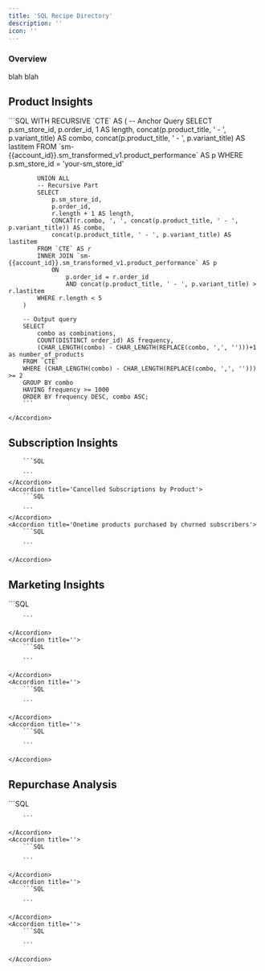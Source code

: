 ```yaml
---
title: 'SQL Recipe Directory'
description: ''
icon: ''
---
```


### Overview

blah blah

## Product Insights
<AccordionGroup>
    <Accordion title='Most commonly ordered product combinations'>
        ```SQL
        WITH RECURSIVE `CTE` AS (
            -- Anchor Query
            SELECT
                p.sm_store_id,
                p.order_id,
                1 AS length,
                concat(p.product_title, ' - ', p.variant_title) AS combo,
                concat(p.product_title, ' - ', p.variant_title) AS lastitem
            FROM `sm-{{account_id}}.sm_transformed_v1.product_performance` AS p
            WHERE p.sm_store_id = 'your-sm_store_id'

            UNION ALL
            -- Recursive Part
            SELECT
                p.sm_store_id,
                p.order_id,
                r.length + 1 AS length,
                CONCAT(r.combo, ', ', concat(p.product_title, ' - ', p.variant_title)) AS combo,
                concat(p.product_title, ' - ', p.variant_title) AS lastitem
            FROM `CTE` AS r
            INNER JOIN `sm-{{account_id}}.sm_transformed_v1.product_performance` AS p
                ON
                    p.order_id = r.order_id
                    AND concat(p.product_title, ' - ', p.variant_title) > r.lastitem
            WHERE r.length < 5
        )

        -- Output query
        SELECT
            combo as combinations,
            COUNT(DISTINCT order_id) AS frequency,
            (CHAR_LENGTH(combo) - CHAR_LENGTH(REPLACE(combo, ',', '')))+1 as number_of_products
        FROM `CTE`
        WHERE (CHAR_LENGTH(combo) - CHAR_LENGTH(REPLACE(combo, ',', ''))) >= 2
        GROUP BY combo
        HAVING frequency >= 1000
        ORDER BY frequency DESC, combo ASC;
        ```
        
    </Accordion>
</AccordionGroup>

## Subscription Insights
<AccordionGroup>
    <Accordion title='New Subscriptions by Product'>

        ```SQL
        
        ```
    </Accordion>
    <Accordion title='Cancelled Subscriptions by Product'>
        ```SQL
        
        ```
    </Accordion>
    <Accordion title='Onetime products purchased by churned subscribers'>
        ```SQL
        
        ```

    </Accordion>
</AccordionGroup>

## Marketing Insights
<AccordionGroup>
    <Accordion title=''>
        ```SQL
        
        ```
        
    </Accordion>
    <Accordion title=''>
        ```SQL
        
        ```

    </Accordion>
    <Accordion title=''>
        ```SQL
        
        ```

    </Accordion>
    <Accordion title=''>
        ```SQL
        
        ```

    </Accordion>
</AccordionGroup>

## Repurchase Analysis
<AccordionGroup>
    <Accordion title=''>
        ```SQL
        
        ```
        
    </Accordion>
    <Accordion title=''>
        ```SQL
        
        ```

    </Accordion>
    <Accordion title=''>
        ```SQL
        
        ```

    </Accordion>
    <Accordion title=''>
        ```SQL
        
        ```

    </Accordion>
</AccordionGroup>

